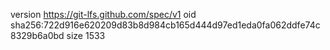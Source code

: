 version https://git-lfs.github.com/spec/v1
oid sha256:722d916e620209d83b8d984cb165d444d97ed1eda0fa062ddfe74c8329b6a0bd
size 1533

